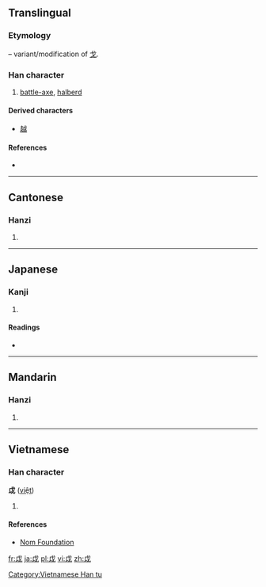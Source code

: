 ==Translingual==

===Etymology===
{{liushu|i}} – variant/modification of [[戈]].

===Han character===
{{Han char|rn=62|rad=戈|as=01|sn=5|four=5370<sub>0</sub>|canj=戈女 (IV)}}

# [[battle-axe]], [[halberd]]

====Derived characters====
* [[越]]

====References====
* {{Han ref|kx=0411.020|dkj=11531|dj=0752.060|hdz=21397.060|uh=6209|ud=25097|bh=C97C|bd=51580}}

----

==Cantonese==

===Hanzi===
{{yue-hanzi|jyut=[[jyut6]]|y=yut6}}

# {{defn|lang=yue|sort=戈01}}

----

==Japanese==

===Kanji===
{{ja-kanji|grade=|rs=戈01}}

# {{defn|lang=ja|sort=戈01}}

====Readings====
* {{ja-readings|on=[[えつ]] (etsu)|kun=[[まさかり]] (masakari)}}

----

==Mandarin==

===Hanzi===
{{cmn-hanzi|pin=[[yuè]] ([[yue4]])|wg=yüeh<sup>4</sup>}}

# {{defn|lang=cmn|sort=戈01}}

----

==Vietnamese==

===Han character===
'''戉''' ([[việt]])

# {{defn|lang=vi}}

====References====
*[http://nomfoundation.org/common/nom_details.php?codepoint=6209&img=1 Nom Foundation]

[[Category:Vietnamese Han tu]]

[[fr:戉]]
[[ja:戉]]
[[pl:戉]]
[[vi:戉]]
[[zh:戉]]